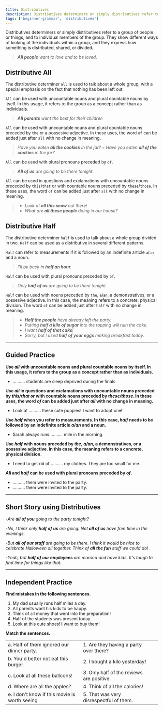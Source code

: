 ```yaml
---
title: Distributives
description: Distributives determiners or simply distributives refer to a group of people or things, and to individual members of the group
tags: ['beginner-grammar', 'distributives']
---
```



Distributives determiners or simply distributives refer to a group of people or things, and to individual members of the group. They show different ways of looking at the individuals within a group, and they express how something is distributed, shared, or divided.

> _**All people** want to love and to be loved._

## Distributive All

The distributive determiner `all` is used to talk about a whole group, with a special emphasis on the fact that nothing has been left out.

`All` can be used with uncountable nouns and plural countable nouns by itself. In this usage, it refers to the group as a concept rather than as individuals.

> _**All parents** want the best for their children_

`All` can be used with uncountable nouns and plural countable nouns preceded by `the` or a possesive adjective. In these uses, the word `of` can be added just after `all` with no change in meaning.

> _Have you eaten **all the cookies** in the jar?_ = _Have you eaten **all of the cookies** in the jar?_

`All` can be used with plural pronouns preceded by `of`.

> _**All of us** are going to be there tonight._

`All` can be used in questions and exclamations with uncountable nouns preceded by `this`/`that` or with countable nouns preceded by `these`/`those`. In these uses, the word `of` can be added just after `all` with no change in meaning.

> - _Look at **all this snow** out there!_
> - _What are **all these people** doing in our house?_

## Distributive Half

The distributive determiner `half` is used to talk about a whole group divided in two. `Half` can be used as a distributive in several different patterns.

`Half` can refer to measurements if it is followed by an indefinite article `a`/`an` and a noun.

> _I'll be back in **half an hour.**_

`Half` can be used with plural pronouns preceded by `of`.

> _Only **half of us** are going to be there tonight._

`Half` can be used with nouns preceded by `the`, `a`/`an`, a demonstratives, or a possesive adjective. In this case, the meaning refers to a concrete, physical division. The word `of` can be added just after `half` with no change in meaning.

> - _**Half the people** have already left the party._
> - _Putting **half a kilo of sugar** into the topping will ruin the cake._
> - _I want **half of that cake**!_
> - _Sorry, but I used **half of your eggs** making breakfast today._

---

## Guided Practice

**Use _all_ with uncountable nouns and plural countable nouns by itself. In this usage, it refers to the group as a concept rather than as individuals.**

- .......... students are sleep deprived during the finals. <InfoTooltip label="All" />

**Use _all_ in questions and exclamations with uncountable nouns preceded by _this/that_ or with countable nouns preceded by _these/those_. In these uses, the word _of_ can be added just after _all_ with no change in meaning.**

- Look at .......... these cute puppies! I want to adopt one! <InfoTooltip label="all" />

**Use _half_ when you refer to measurements. In this case, _half_ needs to be followed by an indefinite article _a/an_ and a noun.**

- Sarah always runs .......... mile in the morning. <InfoTooltip label="half a" />

**Use _half_ with nouns preceded by _the_, _a/an_, a demonstratives, or a possesive adjective. In this case, the meaning refers to a concrete, physical division.**

- I need to get rid of .......... my clothes. They are too small for me. <InfoTooltip label="half (of)" />

**_All_ and _half_ can be used with plural pronouns preceded by _of_.**

- .......... them were invited to the party. <InfoTooltip label="All of" />
- .......... them were invited to the party. <InfoTooltip label="Half of" />

---

## Short Story using Distributives

-_Are **all of you** going to the party tonight?_

-_No, I think only **half of us** are going. Not **all of us** have free time in the evenings._

-_But **all of our staff** are going to be there. I think it would be nice to celebrate Halloween all together. Think of **all the fun** stuff we could do!_

-_Yeah, but **half of our employees** are married and have kids. It's tough to find time for things like that._

---

## Independent Practice

**Find mistakes in the following sentences.**

1. My dad usually runs half miles a day. <InfoTooltip label="a mile" />
2. All parents want his kids to be happy. <InfoTooltip label="their kids" />
3. Think of all money that went into the preparation! <InfoTooltip label="all the money" />
4. Half of the students was present today. <InfoTooltip label="were" />
5. Look at this cute shoes! I want to buy them! <InfoTooltip label="these" />

**Match the sentences.**

|                                               |                                           |                                |
| :-------------------------------------------- | :---------------------------------------- | :----------------------------- |
| a. Half of them ignored our dinner party.     | 1. Are they having a party over there?    | <InfoTooltip label="(a, 5)" /> |
| b. You'd better not eat this burger.          | 2. I bought a kilo yesterday!             | <InfoTooltip label="(b, 4)" /> |
| c. Look at all these balloons!                | 3. Only half of the reviews are positive. | <InfoTooltip label="(c, 1)" /> |
| d. Where are all the apples?                  | 4. Think of all the calories!             | <InfoTooltip label="(d, 2)" /> |
| e. I don't know if this movie is worth seeing | 5. That was very disrespectful of them.   | <InfoTooltip label="(e, 3)" /> |
